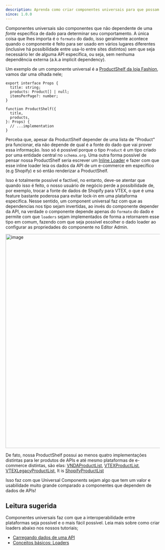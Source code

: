 ```yaml
---
description: Aprenda como criar componentes universais para que possam ser usados em qualquer lugar
since: 1.0.0
---
```


Componentes universais são componentes que não dependente de uma _fonte_
específica de dado para determinar seu comportamento. A única coisa que lhes
importa é o `formato` do dado, isso geralmente acontece quando o componente é
feito para ser usado em vários lugares diferentes (inclusive há possibilidade
entre usa-lo entre sites distintos) sem que seja necessário ler de alguma API
específica, ou seja, sem nenhuma dependência externa (a.k.a implicit
dependency).

Um exemplo de um componente universal é a
[ProductShelf da loja Fashion](https://github.com/deco-sites/fashion/blob/main/components/product/ProductShelf.tsx#L15),
vamos dar uma olhada nele;

```tsx
export interface Props {
  title: string;
  products: Product[] | null;
  itemsPerPage?: number;
}

function ProductShelf({
  title,
  products,
}: Props) {
  // ...implementation
}
```

Perceba que, apesar da ProductShelf depender de uma lista de "Product" pra
funcionar, ela não depende de qual é a fonte do dado que vai prover essa
informação. Isso só é possível porque o tipo `Product` é um tipo criado por uma
entidade central no `schema.org`. Uma outra forma possível de pensar nossa
ProductShelf seria escrever um
[Inline Loader](https://deco.cx/docs/pt/developing-guide/fetching-data) e fazer com que esse
inline loader leia os dados da API de um e-commerce em específico (e.g Shopify)
e só então renderizar a ProductShelf.

Isso é totalmente possível e factível, no entanto, deve-se atentar que quando
isso é feito, o nosso usuário de negócio perde a possibilidade de, por exemplo,
trocar a fonte de dados de Shopify para VTEX, o que é uma feature bastante
poderosa para evitar lock-in em uma plataforma especifica. Nesse sentido, um
component universal faz com que as dependencias nos tipo sejam invertidas, ao
invés do componente depender da API, na verdade o componente depende apenas do
`formato` do dado e permite com que `loaders` sejam implementados de forma a
retornarem esse tipo em comum, fazendo com que seja possível escolher o dado
loader ao configurar as propriedades do componente no Editor Admin.

<Frame><img width="699" alt="image" src="https://user-images.githubusercontent.com/5839364/230793613-5671c042-99ef-469e-be5c-6503be3b6889.png"/></Frame>

De fato, nossa ProductShelf possui ao menos quatro implementações distintas para
ler produtos de APIs e até mesmo plataformas de e-commerce distintas, são elas:
[VNDAProductList](https://github.com/deco-cx/apps/blob/3e337b6b2996d7ecd72db34174896638c92f8811/vnda/loaders/productList.ts#L1),
[VTEXProductList](https://github.com/deco-cx/apps/blob/3e337b6b2996d7ecd72db34174896638c92f8811/vtex/loaders/intelligentSearch/productList.ts#L1),
[VTEXLegacyProductList](https://github.com/deco-cx/apps/blob/3e337b6b2996d7ecd72db34174896638c92f8811/vtex/loaders/legacy/productList.ts#L1),
It is
[ShopifyProductList](https://github.com/deco-cx/apps/blob/3e337b6b2996d7ecd72db34174896638c92f8811/shopify/loaders/ProductList.ts#L1)

Isso faz com que Universal Components sejam algo que tem um valor e usabilidade
muito grande comparado a componentes que dependem de dados de APIs!

## Leitura sugerida

Componentes universais faz com que a interoperabilidade entre plataformas seja
possível e o mais fácil possível. Leia mais sobre como criar loaders abaixo nos
nossos tutoriais;

- [Carregando dados de uma API](https://deco.cx/docs/pt/developing-guide/fetching-data)
- [Conceitos básicos: Loaders](https://deco.cx/docs/pt/concepts/loader)
